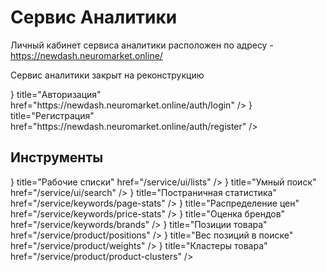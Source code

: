 
# Сервис Аналитики

Личный кабинет сервиса аналитики расположен по адресу - https://newdash.neuromarket.online/

<Callout type="error" emoji="🛠">Сервис аналитики закрыт на реконструкцию</Callout>

<Cards>
    <Card icon={<ArrowDownOnSquareIcon />} title="Авторизация" href="https://newdash.neuromarket.online/auth/login" />
    <Card icon={<UserPlusIcon />} title="Регистрация" href="https://newdash.neuromarket.online/auth/register" />
</Cards>
    

## Инструменты

<Cards>
    <Card icon={<ListBulletIcon />} title="Рабочие списки" href="/service/ui/lists" />
    <Card icon={<MagnifyingGlassIcon />} title="Умный поиск" href="/service/ui/search" />
    <Card icon={<ChartBarSquareIcon />} title="Постраничная статистика" href="/service/keywords/page-stats" />
    <Card icon={<CurrencyDollarIcon />} title="Распределение цен" href="/service/keywords/price-stats" />
    <Card icon={<TrophyIcon />} title="Оценка брендов" href="/service/keywords/brands" />
    <Card icon={<ArrowUpIcon />} title="Позиции товара" href="/service/product/positions" />
    <Card icon={<ScaleIcon />} title="Вес позиций в поиске" href="/service/product/weights" />
    <Card icon={<Squares2X2Icon />} title="Кластеры товара" href="/service/product/product-clusters" />
</Cards>